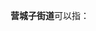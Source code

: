 '''营城子街道'''可以指：
{{PRC admin/disambig|21/01/12/021/000|21/02/11/020/000}}
{{disambig|cat=五字乡级行政区划-街道名消歧义}}